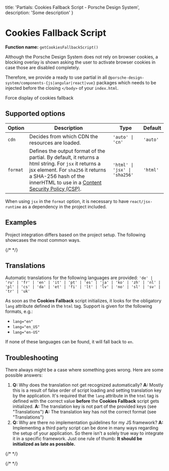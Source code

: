 
  title: 'Partials: Cookies Fallback Script - Porsche Design System',
  description: 'Some description'
}

# Cookies Fallback Script

**Function name:** `getCookiesFallbackScript()`

Although the Porsche Design System does not rely on browser cookies, a blocking overlay is shown asking the user to
activate browser cookies in case those are disabled completely.

Therefore, we provide a ready to use partial in all `@porsche-design-system/components-{js|angular|react|vue}` packages
which needs to be injected before the closing `</body>` of your `index.html`.

<PButton onClick="showFallback">Force display of cookies fallback</PButton>

## Supported options

| Option   | Description                                                                                                                                                                                                                                                                  | Type                        | Default |
| -------- |------------------------------------------------------------------------------------------------------------------------------------------------------------------------------------------------------------------------------------------------------------------------------| --------------------------- | ------- |
| `cdn`    | Decides from which CDN the resources are loaded.                                                                                                                                                                                                                             | `'auto' \| 'cn'`             | `'auto'` |
| `format` | Defines the output format of the partial. By default, it returns a html string. For `jsx` it returns a jsx element. For `sha256` it returns a SHA-256 hash of the innerHTML to use in a [Content Security Policy (CSP)](must-know/security/content-security-policy). | `'html' \| 'jsx' \| 'sha256'` | `'html'` |

When using `jsx` in the `format` option, it is necessary to have `react/jsx-runtime` as a dependency in the project
included.

## Examples

Project integration differs based on the project setup.
The following showcases the most common ways.

{/* <PartialDocs name="getCookiesFallbackScript" :params="params" location="body"></PartialDocs> */}

## Translations

Automatic translations for the following languages are provided:
`'de' | 'ru' | 'fr' | 'en' | 'it' | 'pt' | 'es' | 'ja' | 'ko' | 'zh' | 'nl' | 'pl' | 'cs' | 'da' | 'et' | 'fi' | 'lt' | 'lv' | 'no' | 'sl' | 'sv' | 'tr' | 'uk'`

As soon as the **Cookies Fallback** script initializes, it looks for the obligatory `lang` attribute defined in the
`html` tag. Support is given for the following formats, e.g.:

- `lang="en"`
- `lang="en_US"`
- `lang="en-US"`

If none of these languages can be found, it will fall back to `en`.

## Troubleshooting

There always might be a case where something goes wrong. Here are some possible answers:

1. **Q:** Why does the translation not get recognized automatically?
**A:** Mostly this is a result of false order of script loading and setting translation key by the application. It's
required that the `lang` attribute in the `html` tag is defined with the correct value **before** the **Cookies
Fallback** script gets initialized.
**A:** The translation key is not part of the provided keys (see "Translations")
**A:** The translation key has not the correct format (see "Translations")
2. **Q:** Why are there no implementation guidelines for my JS framework?
**A:** Implementing a third party script can be done in many ways regarding the setup of your application. So there
isn't a solely true way to integrate it in a specific framework. Just one rule of thumb: **It should be initialized
as late as possible.**

{/* <script lang="ts">

  @Component
  public params = [
{
  value: ""
},
{
  value: "{ cdn: 'cn' }",
  comment: 'force using China CDN',
},
  ];

  public showFallback = (): void => {
  const script = document.createElement('script');
  const src = `https://cdn.ui.porsche.com${CDN_BASE_PATH}/${FALLBACKS_MANIFEST.cookies}`;
  script.src = process.env.NODE_ENV === 'production' ? src : src.replace('https://cdn.ui.porsche.com/porsche-design-system', 'http://localhost:3001');
  document.body.appendChild(script);
};
}
</script> */}

{/* <style scoped lang="scss">
  :deep(table code::before) {
  content: '' !important;
}
</style> */}
